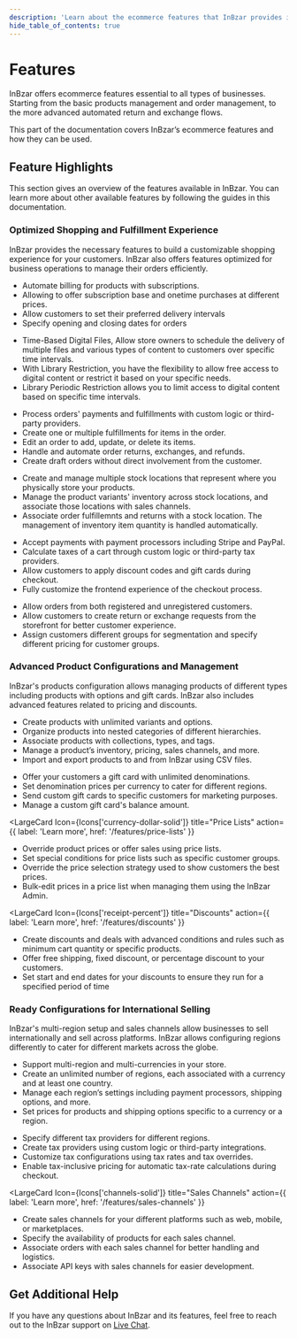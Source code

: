 ```yaml
---
description: 'Learn about the ecommerce features that InBzar provides including order management, product management, multi region and currency support, and more.'
hide_table_of_contents: true
---
```



# Features

InBzar offers ecommerce features essential to all types of businesses. Starting from the basic products management and order management, to the more advanced automated return and exchange flows.

This part of the documentation covers InBzar’s ecommerce features and how they can be used.

## Feature Highlights

This section gives an overview of the features available in InBzar. You can learn more about other available features by following the guides in this documentation.

### Optimized Shopping and Fulfillment Experience

InBzar provides the necessary features to build a customizable shopping experience for your customers. InBzar also offers features optimized for business operations to manage their orders efficiently.

<LargeCardList colSize={6}>
  <LargeCard
    Icon={Icons['arrow-path']}
    title="Subscriptions"
    action={{
      label: 'Learn more',
      href: '/features/subscriptions'
    }}
  >

  - Automate billing for products with subscriptions.
  - Allowing to offer subscription base and onetime purchases at different prices.
  - Allow customers to set their preferred delivery intervals
  - Specify opening and closing dates for orders

  </LargeCard>
  <LargeCard
    Icon={Icons['book-open']}
    title="Digital Library"
    action={{
      label: 'Learn more',
      href: '/features/digital-library'
    }}
  >

  - Time-Based Digital Files, Allow store owners to schedule the delivery of multiple files and various types of content to customers over specific time intervals.
  - With Library Restriction, you have the flexibility to allow free access to digital content or restrict it based on your specific needs.
  - Library Periodic Restriction allows you to limit access to digital content based on specific time intervals.

  </LargeCard>
  <LargeCard
    Icon={Icons['check-circle-solid']}
    title="Orders"
    action={{
      label: 'Learn more',
      href: '/features/orders'
    }}
  >

  - Process orders' payments and fulfillments with custom logic or third-party providers.
  - Create one or multiple fulfillments for items in the order.
  - Edit an order to add, update, or delete its items.
  - Handle and automate order returns, exchanges, and refunds.
  - Create draft orders without direct involvement from the customer.


  </LargeCard>
  <LargeCard
    Icon={Icons['building-solid']}
    title="Inventory (Multi-Warehouse)"
    action={{
      label: 'Learn more',
      href: '/features/multiwarehouse'
    }}
  >

  - Create and manage multiple stock locations that represent where you physically store your products.
  - Manage the product variants' inventory across stock locations, and associate those locations with sales channels.
  - Associate order fulfillemnts and returns with a stock location. The management of inventory item quantity is handled automatically.


  </LargeCard>
  <LargeCard
    Icon={Icons['shopping-cart-solid']}
    title="Cart and Checkout"
    action={{
      label: 'Learn more',
      href: '/features/carts-and-checkout'
    }}
  >

  - Accept payments with payment processors including Stripe and PayPal.
  - Calculate taxes of a cart through custom logic or third-party tax providers.
  - Allow customers to apply discount codes and gift cards during checkout.
  - Fully customize the frontend experience of the checkout process.


  </LargeCard>
  <LargeCard
    Icon={Icons['users-solid']}
    title="Customers"
    action={{
      label: 'Learn more',
      href: '/features/customers'
    }}
  >

  - Allow orders from both registered and unregistered customers.
  - Allow customers to create return or exchange requests from the storefront for better customer experience.
  - Assign customers different groups for segmentation and specify different pricing for customer groups.


  </LargeCard>
</LargeCardList>

### Advanced Product Configurations and Management

InBzar's products configuration allows managing products of different types including products with options and gift cards. InBzar also includes advanced features related to pricing and discounts.

<LargeCardList colSize={6}>
  <LargeCard
    Icon={Icons['tag-solid']}
    title="Products"
    action={{
      label: 'Learn more',
      href: '/features/products'
    }}
  >

  - Create products with unlimited variants and options.
  - Organize products into nested categories of different hierarchies.
  - Associate products with collections, types, and tags.
  - Manage a product’s inventory, pricing, sales channels, and more.
  - Import and export products to and from InBzar using CSV files.


  </LargeCard>
  <LargeCard
    Icon={Icons['gift-solid']}
    title="Gift Cards"
    action={{
      label: 'Learn more',
      href: '/features/gift-cards'
    }}
  >

  - Offer your customers a gift card with unlimited denominations.
  - Set denomination prices per currency to cater for different regions.
  - Send custom gift cards to specific customers for marketing purposes.
  - Manage a custom gift card's balance amount.


  </LargeCard>

  <LargeCard
    Icon={Icons['currency-dollar-solid']}
    title="Price Lists"
    action={{
      label: 'Learn more',
      href: '/features/price-lists'
    }}
  >

  - Override product prices or offer sales using price lists.
  - Set special conditions for price lists such as specific customer groups.
  - Override the price selection strategy used to show customers the best prices.
  - Bulk-edit prices in a price list when managing them using the InBzar Admin.


  </LargeCard>

  <LargeCard
    Icon={Icons['receipt-percent']}
    title="Discounts"
    action={{
      label: 'Learn more',
      href: '/features/discounts'
    }}
  >

  - Create discounts and deals with advanced conditions and rules such as minimum cart quantity or specific products.
  - Offer free shipping, fixed discount, or percentage discount to your customers.
  - Set start and end dates for your discounts to ensure they run for a specified period of time


  </LargeCard>

</LargeCardList>

### Ready Configurations for International Selling

InBzar's multi-region setup and sales channels allow businesses to sell internationally and sell across platforms. InBzar allows configuring regions differently to cater for different markets across the globe.

<LargeCardList colSize={6}>
  <LargeCard
    Icon={Icons['globe-europe-solid']}
    title="Region and Currencies"
    action={{
      label: 'Learn more',
      href: '/features/regions-and-currencies'
    }}
  >

  - Support multi-region and multi-currencies in your store.
  - Create an unlimited number of regions, each associated with a currency and at least one country.
  - Manage each region’s settings including payment processors, shipping options, and more.
  - Set prices for products and shipping options specific to a currency or a region.


  </LargeCard>
  <LargeCard
    Icon={Icons['cash-solid']}
    title="Taxes"
    action={{
      label: 'Learn more',
      href: '/features/taxes'
    }}
  >

  - Specify different tax providers for different regions.
  - Create tax providers using custom logic or third-party integrations.
  - Customize tax configurations using tax rates and tax overrides.
  - Enable tax-inclusive pricing for automatic tax-rate calculations during checkout.


  </LargeCard>
</LargeCardList>

<LargeCard
  Icon={Icons['channels-solid']}
  title="Sales Channels"
  action={{
    label: 'Learn more',
    href: '/features/sales-channels'
  }}
>

- Create sales channels for your different platforms such as web, mobile, or marketplaces.
- Specify the availability of products for each sales channel.
- Associate orders with each sales channel for better handling and logistics.
- Associate API keys with sales channels for easier development.


</LargeCard>

## Get Additional Help

If you have any questions about InBzar and its features, feel free to reach out to the InBzar support on [Live Chat](https://tawk.to/chat/66a4d7d832dca6db2cb67ebc/1i3pum9kb).
